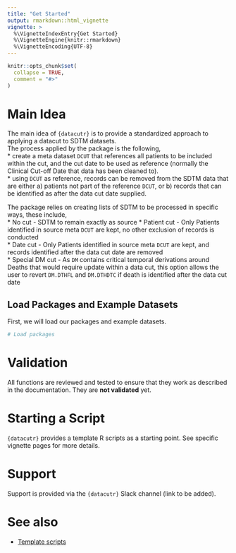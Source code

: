 ```yaml
---
title: "Get Started"
output: rmarkdown::html_vignette
vignette: >
  %\VignetteIndexEntry{Get Started}
  %\VignetteEngine{knitr::rmarkdown}
  %\VignetteEncoding{UTF-8}
---
```


```r
knitr::opts_chunk$set(
  collapse = TRUE,
  comment = "#>"
)
```

# Main Idea

The main idea of `{datacutr}` is to provide a standardized approach to applying a datacut to SDTM datasets.  
The process applied by the package is the following,  
* create a meta dataset `DCUT` that references all patients to be included within the cut, and the cut date to be used as reference (normally the Clinical Cut-off Date that data has been cleaned to).  
* using `DCUT` as reference, records can be removed from the SDTM data that are either a) patients not part of the reference `DCUT`, or b) records that can be identified as after the data cut date supplied.  

The package relies on creating lists of SDTM to be processed in specific ways, these include,  
* No cut - SDTM to remain exactly as source
* Patient cut - Only Patients identified in source meta `DCUT` are kept, no other exclusion of records is conducted  
* Date cut - Only Patients identified in source meta `DCUT` are kept, and records identified after the data cut date are removed  
* Special DM cut - As `DM` contains critical temporal derivations around Deaths that would require update within a data cut, this option allows the user to revert `DM.DTHFL` and `DM.DTHDTC` if death is identified after the data cut date

## Load Packages and Example Datasets

First, we will load our packages and example datasets. 

```r
# Load packages
```

# Validation

All functions are reviewed and tested to ensure that they work as described in
the documentation. They are **not validated** yet.

# Starting a Script

`{datacutr}` provides a template R scripts as a starting point. See specific vignette pages for more details.

# Support

Support is provided via the `{datacutr}` Slack channel (link to be added).

# See also

- [Template scripts](https://github.com/pharmaverse/datacutr/tree/main/inst/templates)


